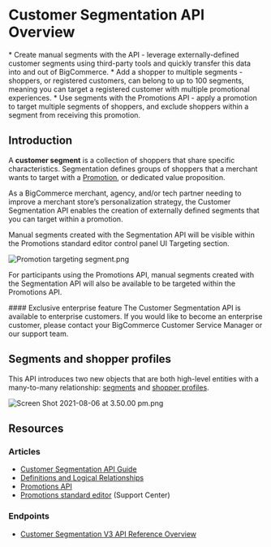 # Customer Segmentation API Overview

<Callout>
  * Create manual segments with the API - leverage externally-defined customer segments using third-party tools and quickly transfer this data into and out of BigCommerce.
  * Add a shopper to multiple segments - shoppers, or registered customers, can belong to up to 100 segments, meaning you can target a registered customer with multiple promotional experiences.
  * Use segments with the Promotions API - apply a promotion to target multiple segments of shoppers, and exclude shoppers within a segment from receiving this promotion.
</Callout>

## Introduction

A **customer segment** is a collection of shoppers that share specific characteristics. Segmentation defines groups of shoppers that a merchant wants to target with a [Promotion](/docs/store-operations/customer-segmentation/definitions-and-relationships#promotion), or dedicated value proposition.

As a BigCommerce merchant, agency, and/or tech partner needing to improve a merchant store’s personalization strategy, the Customer Segmentation API enables the creation of externally defined segments that you can target within a promotion.  

Manual segments created with the Segmentation API will be visible within the Promotions standard editor control panel UI Targeting section.

![Promotion targeting segment.png](https://storage.googleapis.com/bigcommerce-production-dev-center/images/Customer_Segmentation/Beta%20Docs%20Phasea1/Edit%20Promotions.png)

For participants using the Promotions API, manual segments created with the Segmentation API will also be available to be targeted within the Promotions API.

<Callout type="info">
  #### Exclusive enterprise feature
  The Customer Segmentation API is available to enterprise customers. If you would like to become an enterprise customer, please contact your BigCommerce Customer Service Manager or our support team.
</Callout>

## Segments and shopper profiles

This API introduces two new objects that are both high-level entities with a many-to-many relationship: [segments](/docs/store-operations/customer-segmentation/definitions-and-relationships#segment) and [shopper profiles](/docs/store-operations/customer-segmentation/definitions-and-relationships#shopper-profile).  

![Screen Shot 2021-08-06 at 3.50.00 pm.png](https://storage.googleapis.com/bigcommerce-production-dev-center/images/Customer_Segmentation/Beta%20Docs%20Phasea1/AquoYWAIt6g.png)


## Resources

### Articles
* [Customer Segmentation API Guide](/docs/store-operations/customer-segmentation/user-guide)
* [Definitions and Logical Relationships](/docs/store-operations/customer-segmentation/definitions-and-relationships)
* [Promotions API](/docs/store-operations/customer-segmentation/promotions-api)
* [Promotions standard editor](https://support.bigcommerce.com/s/article/Advanced-Promotions#creating) (Support Center)

### Endpoints
* [Customer Segmentation V3 API Reference Overview](/docs/rest-management/customer-segmentation/segments)
